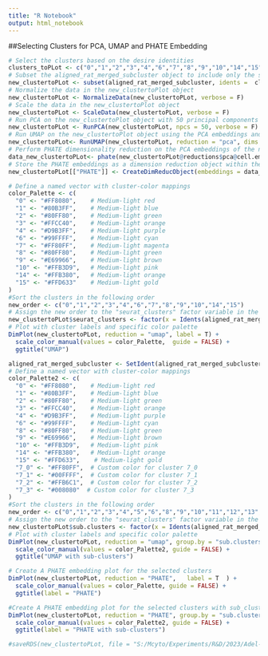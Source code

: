 ```yaml
---
title: "R Notebook"
output: html_notebook
---
```

##Selecting Clusters for PCA, UMAP and PHATE Embedding
 
```r
# Select the clusters based on the desire identities
clusters_toPLot <- c("0","1","2","3","4","6","7","8","9","10","14","15")
# Subset the aligned_rat_merged_subcluster object to include only the selected clusters
new_clustertoPLot <- subset(aligned_rat_merged_subcluster, idents =  clusters_toPLot)
# Normalize the data in the new_clustertoPlot object
new_clustertoPLot <- NormalizeData(new_clustertoPLot, verbose = F)
# Scale the data in the new_clustertoPlot object
new_clustertoPLot <- ScaleData(new_clustertoPLot, verbose = F)
# Run PCA on the new_clustertoPlot object with 50 principal components
new_clustertoPLot <- RunPCA(new_clustertoPLot, npcs = 50, verbose = F)
# Run UMAP on the new_clustertoPlot object using the PCA embeddings and the first 50 dimensions
new_clustertoPLot<- RunUMAP(new_clustertoPLot, reduction = "pca", dims = 1:50, verbose = F)
# Perform PHATE dimensionality reduction on the PCA embeddings of the new_clustertoPlot object
data_new_clustertoPLot<- phate(new_clustertoPLot@reductions$pca@cell.embeddings)
# Store the PHATE embeddings as a dimension reduction object within the new_clustertoPlot object
new_clustertoPLot[["PHATE"]] <- CreateDimReducObject(embeddings = data_new_clustertoPLot$embedding, key = "PHATE_", assay = DefaultAssay(new_clustertoPLot))
```

```r
# Define a named vector with cluster-color mappings
color_Palette <- c(
  "0" <- "#FF8080",    # Medium-light red
  "1" <- "#80B3FF",    # Medium-light blue
  "2" <- "#80FF80",    # Medium-light green
  "3" <- "#FFCC40",    # Medium-light orange
  "4" <- "#D9B3FF",    # Medium-light purple
  "6" <- "#99FFFF",    # Medium-light cyan
  "7" <- "#FF80FF",    # Medium-light magenta
  "8" <- "#80FF80",    # Medium-light green
  "9" <- "#E69966",    # Medium-light brown
  "10" <- "#FFB3D9",   # Medium-light pink
  "14" <- "#FFB380",   # Medium-light orange
  "15" <- "#FFD633"    # Medium-light gold
)
#Sort the clusters in the following order
new_order <- c("0","1","2","3","4","6","7","8","9","10","14","15")
# Assign the new order to the "seurat_clusters" factor variable in the new_clustertoPLot object
new_clustertoPLot$seurat_clusters <- factor(x = Idents(aligned_rat_merged_subcluster), levels = new_order)
# Plot with cluster labels and specific color palette
DimPlot(new_clustertoPLot, reduction = "umap", label = T) +
  scale_color_manual(values = color_Palette,  guide = FALSE) +
  ggtitle("UMAP")

```


```r
aligned_rat_merged_subcluster <- SetIdent(aligned_rat_merged_subcluster, value = aligned_rat_merged_subcluster$sub.clusters)
# Define a named vector with cluster-color mappings
color_Palette2 <- c(
  "0" <- "#FF8080",    # Medium-light red
  "1" <- "#80B3FF",    # Medium-light blue
  "2" <- "#80FF80",    # Medium-light green
  "3" <- "#FFCC40",    # Medium-light orange
  "4" <- "#D9B3FF",    # Medium-light purple
  "6" <- "#99FFFF",    # Medium-light cyan
  "8" <- "#80FF80",    # Medium-light green
  "9" <- "#E69966",    # Medium-light brown
  "10" <- "#FFB3D9",   # Medium-light pink
  "14" <- "#FFB380",   # Medium-light orange
  "15" <- "#FFD633",    # Medium-light gold
  "7_0" <- "#FF80FF",  # Custom color for cluster 7_0
  "7_1" <- "#00FFFF",  # Custom color for cluster 7_1
  "7_2" <- "#FFB6C1",  # Custom color for cluster 7_2
  "7_3" <- "#008080"  # Custom color for cluster 7_3
)
#Sort the clusters in the following order
new_order <- c("0","1","2","3","4","5","6","8","9","10","11","12","13","14","15","7_0","7_1","7_2","7_3")
# Assign the new order to the "seurat_clusters" factor variable in the new_clustertoPLot object
new_clustertoPLot$sub.clusters <- factor(x = Idents(aligned_rat_merged_subcluster), levels = new_order)
# Plot with cluster labels and specific color palette
DimPlot(new_clustertoPLot, reduction = "umap", group.by = "sub.clusters", label = T) + 
  scale_color_manual(values = color_Palette2, guide = FALSE) +
  ggtitle("UMAP with sub-clusters")
```


```r
# Create A PHATE embedding plot for the selected clusters
DimPlot(new_clustertoPLot, reduction = "PHATE",   label = T  ) +
  scale_color_manual(values = color_Palette, guide = FALSE) +
  ggtitle(label = "PHATE")
```

```r
#Create A PHATE embedding plot for the selected clusters with sub_clustering cluster 7
DimPlot(new_clustertoPLot, reduction = "PHATE", group.by = "sub.clusters",label = T  ) +
  scale_color_manual(values = color_Palette2, guide = FALSE) +
  ggtitle(label = "PHATE with sub-clusters")

```

```r

#saveRDS(new_clustertoPLot, file = "S:/Mcyto/Experiments/R&D/2023/Adel-cmv_scRNAseq/selected_cluster_phate_umap.rds")
```

